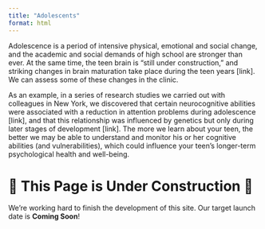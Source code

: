 ```yaml
---
title: "Adolescents"
format: html
---
```


Adolescence is a period of intensive physical, emotional and social change, and the academic and social demands of high school are stronger than ever. At the same time, the teen brain is “still under construction,” and striking changes in brain maturation take place during the teen years [link]. We can assess some of these changes in the clinic.  

As an example, in a series of research studies we carried out with colleagues in New York, we discovered that certain neurocognitive abilities were associated with a reduction in attention problems during adolescence [link], and that this relationship was influenced by genetics but only during later stages of development [link]. The more we learn about your teen, the better we may be able to understand and monitor his or her cognitive abilities (and vulnerabilities), which could influence your teen’s longer-term psychological health and well-being.

# 🚧 This Page is Under Construction 🚧

We're working hard to finish the development of this site. Our target launch
date is **Coming Soon**!